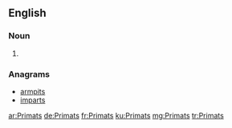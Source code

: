 ==English==

===Noun===
{{head|en|plural}}

# {{plural of|Primat|lang=en|nocat=1}}

===Anagrams===
* [[armpits#English|armpits]]
* [[imparts#English|imparts]]

[[ar:Primats]]
[[de:Primats]]
[[fr:Primats]]
[[ku:Primats]]
[[mg:Primats]]
[[tr:Primats]]